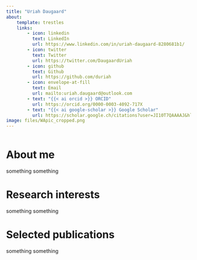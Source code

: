 ```yaml
---
title: "Uriah Daugaard"
about:
    template: trestles
    links:
        - icon: linkedin
          text: LinkedIn
          url: https://www.linkedin.com/in/uriah-daugaard-8280681b1/
        - icon: twitter
          text: Twitter
          url: https://twitter.com/DaugaardUriah
        - icon: github
          text: Github
          url: https://github.com/duriah
        - icon: envelope-at-fill
          text: Email
          url: mailto:uriah.daugaard@outlook.com
        - text: "{{< ai orcid >}} ORCID"
          url: https://orcid.org/0000-0003-4092-717X
        - text: "{{< ai google-scholar >}} Google Scholar"
          url: https://scholar.google.ch/citations?user=JI10T7QAAAAJ&hl=de
image: files/WApic_cropped.png
---
```


:::{.column width="100%"}
# About me

something something

# Research interests

something something

# Selected publications

something something

:::
